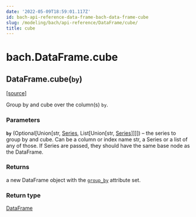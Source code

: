 ```yaml
---
date: '2022-05-09T18:59:01.117Z'
id: bach-api-reference-data-frame-bach-data-frame-cube
slug: /modeling/bach/api-reference/DataFrame/cube/
title: cube
---
```


# bach.DataFrame.cube

<div className="method">

<h2 className="signature-method"><span className="additional-name">DataFrame.</span><span className="name">cube(</span><small className="parameter-list"><span className="parameter" id="by">by</span></small>)</h2>


&#8203;<span className="view-source">[[source]](https://github.com/objectiv/objectiv-analytics/blob/main/bach/bach/dataframe.py)</span>

<div className="content">

Group by and cube over the column(s) `by`.


### Parameters

**`by`** (Optional[Union[str, [Series](/modeling/bach/api-reference/Series/index.mdx), List[Union[str, [Series](/modeling/bach/api-reference/Series/index.mdx)]]]]) – the series to group by and cube. Can be a column or index name str, a Series or a list
of any of those. If Series are passed, they should have the same base node as the DataFrame.



### Returns

a new DataFrame object with the [`group_by`](/modeling/bach/api-reference/DataFrame/bach.DataFrame.group_by.mdx) attribute set.



### Return type

[DataFrame](/modeling/bach/api-reference/DataFrame/index.mdx)



</div>


</div>
